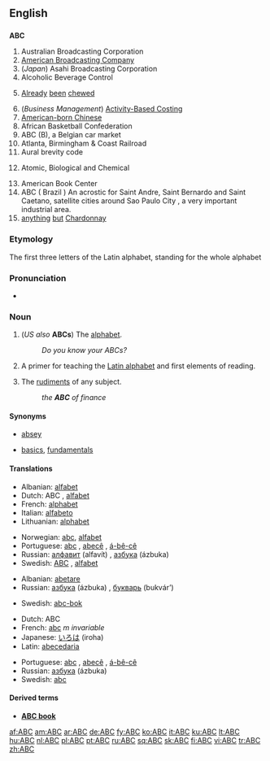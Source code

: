 {{also|abc}}
==English==

==={{initialism}}===
'''ABC'''

# Australian Broadcasting Corporation
# [[wikipedia:American_Broadcasting_Company|American Broadcasting Company]]
# (''Japan'') Asahi Broadcasting Corporation
# Alcoholic Beverage Control
# {{context|of chewing gum}} [[already|Already]] [[been]] [[chew]]ed
# (''Business Management'') [[w:Activity-based costing|Activity-Based Costing]]
# [[w:American-born Chinese|American-born Chinese]]
# African Basketball Confederation
# ABC (B), a Belgian car market
# Atlanta, Birmingham & Coast Railroad
# Aural brevity code
# {{Military}} Atomic, Biological and Chemical
# American Book Center
# ABC ( Brazil ) An acrostic for Saint Andre, Saint Bernardo and Saint Caetano, satellite cities around Sao Paulo City , a very important industrial area.
# [[anything]] [[but]] [[Chardonnay]]

===Etymology===
The first three letters of the Latin alphabet, standing for the whole alphabet

===Pronunciation===
* {{audio|en-us-ABC.ogg|Audio (US)}}

===Noun===
{{en-noun}}

# (''US also'' '''ABCs''') {{uncountable}} The [[alphabet]].
#: ''Do you know your ABCs?''
# {{obsolete}} A primer for teaching the [[Latin alphabet]] and first elements of reading.
# The [[rudiment]]s of any subject.
#: ''the '''ABC''' of finance''

====Synonyms====
* {{sense|alphabet}} [[absey]]
* {{sense|rudiments}} [[basic]]s, [[fundamental]]s

====Translations====
{{trans-top|alphabet}}
* Albanian: [[alfabet]]
* Dutch: ABC {{n}}, [[alfabet]] {{n}}
* French: [[alphabet]] {{m}}
* Italian: [[alfabeto]] {{m}}
* Lithuanian: [[alphabet#Lithuanian|alphabet]] {{m}}
{{trans-mid}}
* Norwegian: [[abc]], [[alfabet]] {{n}}
* Portuguese: [[abc]] {{m}}, [[abecê]] {{m}}, [[á-bê-cê]] {{m}}
* Russian: [[алфавит]] (alfavít) {{m}}, [[азбука#Russian|азбука]] (ázbuka) {{f}}
* Swedish: [[ABC#Swedish|ABC]] {{n}}, [[alfabet]] {{n}}
{{trans-bottom}}

{{trans-top|obsolete: primer for learning the alphabet}}
* Albanian: [[abetare]]
* Russian: [[азбука]] (ázbuka) {{f}}, [[букварь]] (bukvár’) {{m}}
{{trans-mid}}
* Swedish: [[abc-bok]] {{c}}
{{trans-bottom}}

{{trans-top|rudiments}}
* Dutch: ABC {{n}}
* French: [[abc]] ''m invariable''
* Japanese: [[いろは]] (iroha)
* Latin: [[abecedaria]] {{f}}
{{trans-mid}}
* Portuguese: [[abc]] {{m}}, [[abecê]] {{m}}, [[á-bê-cê]] {{m}}
* Russian: [[азбука#Russian|азбука]] (ázbuka) {{f}}
* Swedish: [[abc]] {{n}}
{{trans-bottom}}

====Derived terms====
* '''[[ABC book]]'''<!-- a primer. Shakespeare, ''King John, I-i'', as an "absey" book-->

[[af:ABC]]
[[am:ABC]]
[[ar:ABC]]
[[de:ABC]]
[[fy:ABC]]
[[ko:ABC]]
[[it:ABC]]
[[ku:ABC]]
[[lt:ABC]]
[[hu:ABC]]
[[nl:ABC]]
[[pl:ABC]]
[[pt:ABC]]
[[ru:ABC]]
[[sq:ABC]]
[[sk:ABC]]
[[fi:ABC]]
[[vi:ABC]]
[[tr:ABC]]
[[zh:ABC]]